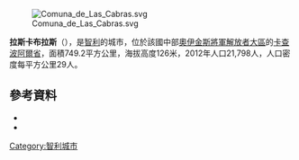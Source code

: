 [[Image:Comuna_de_Las_Cabras.svg|right]]

{{Coord|34|17|30|S|71|18|35|W|display=title}}

'''拉斯卡布拉斯'''（{{lang-es|Las Cabras}}），是[[智利|智利]]的城市，位於該國中部[[奧伊金斯將軍解放者大區|奧伊金斯將軍解放者大區]]的[[卡查波阿爾省|卡查波阿爾省]]，面積749.2平方公里，海拔高度126米，2012年人口21,798人，人口密度每平方公里29人。

==參考資料==
*{{Cite web |url= http://www.ine.cl/canales/chile_estadistico/censos_poblacion_vivienda/censo_pobl_vivi.php |title= National Statistics Institute |accessdate= 10 November 2010 |language= es |archive-date= 2010-07-15 |archive-url= https://web.archive.org/web/20100715195638/http://www.ine.cl/canales/chile_estadistico/censos_poblacion_vivienda/censo_pobl_vivi.php |dead-url= no }}
*{{URL|http://www.lascabrasmunicipalidad.cl/}}

{{Chile-geo-stub}}
[[Category:智利城市|Category:智利城市]]
